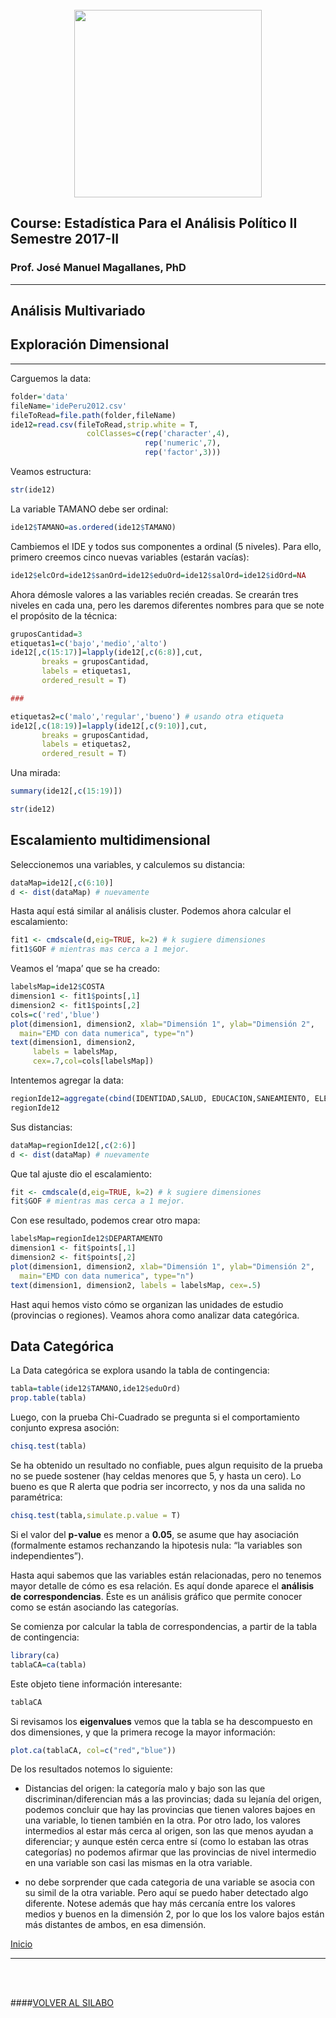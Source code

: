 <br> 
<center><img src="http://i.imgur.com/tveTlt8.png" width="300"></center>

## Course: Estadística Para el Análisis Político II<br> Semestre 2017-II<br> 
### Prof. José Manuel Magallanes, PhD 
____
## **Análisis Multivariado**

## Exploración Dimensional
____

<a id='beginning'></a>

Carguemos la data:
```r
folder='data'
fileName='idePeru2012.csv'
fileToRead=file.path(folder,fileName)
ide12=read.csv(fileToRead,strip.white = T,
                 colClasses=c(rep('character',4),
                              rep('numeric',7),
                              rep('factor',3)))
```

Veamos estructura:

```r
str(ide12)
```

La variable TAMANO debe ser ordinal:
```r
ide12$TAMANO=as.ordered(ide12$TAMANO)
```

Cambiemos el IDE y todos sus componentes a ordinal (5 niveles). Para ello, primero creemos cinco nuevas variables (estarán vacías):

```r
ide12$elcOrd=ide12$sanOrd=ide12$eduOrd=ide12$salOrd=ide12$idOrd=NA
```


Ahora démosle valores a las variables recién creadas. Se crearán tres niveles en cada una, pero les daremos diferentes nombres para que se note el propósito de la técnica:

```r
gruposCantidad=3
etiquetas1=c('bajo','medio','alto')
ide12[,c(15:17)]=lapply(ide12[,c(6:8)],cut,
       breaks = gruposCantidad,
       labels = etiquetas1,
       ordered_result = T)

###

etiquetas2=c('malo','regular','bueno') # usando otra etiqueta
ide12[,c(18:19)]=lapply(ide12[,c(9:10)],cut,
       breaks = gruposCantidad,
       labels = etiquetas2,
       ordered_result = T)

```

Una mirada:
```r
summary(ide12[,c(15:19)])
```

```r
str(ide12)
```


## Escalamiento multidimensional

Seleccionemos una variables, y calculemos su distancia:

```r
dataMap=ide12[,c(6:10)]
d <- dist(dataMap) # nuevamente
```

Hasta aquí está similar al análisis cluster. Podemos ahora calcular el escalamiento:

```r
fit1 <- cmdscale(d,eig=TRUE, k=2) # k sugiere dimensiones
fit1$GOF # mientras mas cerca a 1 mejor.

```

Veamos el 'mapa' que se ha creado:

```r
labelsMap=ide12$COSTA
dimension1 <- fit1$points[,1]
dimension2 <- fit1$points[,2]
cols=c('red','blue')
plot(dimension1, dimension2, xlab="Dimensión 1", ylab="Dimensión 2", 
  main="EMD con data numerica",	type="n")
text(dimension1, dimension2, 
     labels = labelsMap, 
     cex=.7,col=cols[labelsMap]) 

```

Intentemos agregar la data:

```r
regionIde12=aggregate(cbind(IDENTIDAD,SALUD, EDUCACION,SANEAMIENTO, ELECTRIFICACION) ~ DEPARTAMENTO,data=ide12,FUN=mean)
regionIde12
```


Sus distancias:

```r
dataMap=regionIde12[,c(2:6)]
d <- dist(dataMap) # nuevamente
```

Que tal ajuste dio el escalamiento:
```r
fit <- cmdscale(d,eig=TRUE, k=2) # k sugiere dimensiones
fit$GOF # mientras mas cerca a 1 mejor.
```

Con ese resultado, podemos crear otro mapa:

```r
labelsMap=regionIde12$DEPARTAMENTO
dimension1 <- fit$points[,1]
dimension2 <- fit$points[,2]
plot(dimension1, dimension2, xlab="Dimensión 1", ylab="Dimensión 2", 
  main="EMD con data numerica",	type="n")
text(dimension1, dimension2, labels = labelsMap, cex=.5) 
```

Hast aqui hemos visto cómo se organizan las unidades de estudio (provincias o regiones). Veamos ahora como analizar data categórica.

## Data Categórica


La Data categórica se explora usando la tabla de contingencia:
```r
tabla=table(ide12$TAMANO,ide12$eduOrd)
prop.table(tabla)
```

Luego, con la prueba Chi-Cuadrado se pregunta si el comportamiento conjunto expresa asoción:
```r
chisq.test(tabla)
```

Se ha obtenido un resultado no confiable, pues algun requisito de la prueba no se puede sostener (hay celdas menores que 5, y hasta un cero). Lo bueno es que R alerta que podria ser incorrecto, y nos da una salida no paramétrica:

```r
chisq.test(tabla,simulate.p.value = T)
```

Si el valor del **p-value** es menor a **0.05**, se asume que hay asociación (formalmente estamos rechanzando la hipotesis nula: "la variables son independientes").


Hasta aqui sabemos que las variables están relacionadas, pero no tenemos mayor detalle de cómo es esa relación. Es aquí donde aparece el **análisis de correspondencias**. Éste es un análisis gráfico que permite conocer como se están asociando las categorías.

Se comienza por calcular la tabla de correspondencias, a partir de la tabla de contingencia:

```r
library(ca)
tablaCA=ca(tabla)
```


Este objeto tiene información interesante:
```r
tablaCA
```

Si revisamos los **eigenvalues** vemos que la tabla se ha descompuesto en dos dimensiones, y que la primera recoge la mayor información:

```r
plot.ca(tablaCA, col=c("red","blue"))
```

De los resultados notemos lo siguiente:

* Distancias del origen: la categoría malo y bajo son las que discriminan/diferencian más a las provincias; dada su lejanía del origen, podemos concluir que hay las provincias que tienen valores bajoes en una variable, lo tienen también en la otra. Por otro lado, los valores intermedios al estar más cerca al origen, son las que menos ayudan a diferenciar; y aunque estén cerca entre sí (como lo estaban las otras categorías) no podemos afirmar que las provincias de nivel intermedio en una variable son casi las mismas en la otra variable.


* no debe sorprender que cada categoria de una variable se asocia con su simil de la otra variable. Pero aquí se puedo haber detectado algo diferente. Notese además que hay más cercanía entre los valores medios y buenos en la dimensión 2, por lo que los los valore bajos están más distantes de ambos, en esa dimensión.



[Inicio](#beginning)

______


<br></br>

####[VOLVER AL SILABO](https://politicaygobiernopucp.github.io/EstadisticaPoliticaGobiernoII/)

